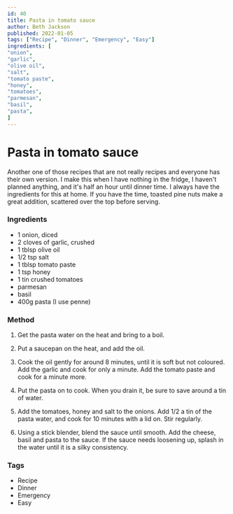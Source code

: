 ```yaml
---
id: 40
title: Pasta in tomato sauce
author: Beth Jackson
published: 2022-01-05
tags: ["Recipe", "Dinner", "Emergency", "Easy"]
ingredients: [
"onion",
"garlic",
"olive oil",
"salt",
"tomato paste",
"honey",
"tomatoes",
"parmesan",
"basil",
"pasta",
]
---
```


# Pasta in tomato sauce

<BlogTextWrapper>

Another one of those recipes that are not really recipes and everyone has their own version. I make this when I have nothing in the fridge, I haven't planned anything, and it's half an hour until dinner time. I always have the ingredients for this at home. If you have the time, toasted pine nuts make a great addition, scattered over the top before serving.

</BlogTextWrapper>

<BlogTextWrapper>

### Ingredients

- 1 onion, diced
- 2 cloves of garlic, crushed
- 1 tblsp olive oil
- 1/2 tsp salt
- 1 tblsp tomato paste
- 1 tsp honey
- 1 tin crushed tomatoes
- parmesan
- basil
- 400g pasta (I use penne)

</BlogTextWrapper>

<BlogTextWrapper>

### Method

1. Get the pasta water on the heat and bring to a boil.

2. Put a saucepan on the heat, and add the oil.

3. Cook the oil gently for around 8 minutes, until it is soft but not coloured. Add the garlic and cook for only a minute. Add the tomato paste and cook for a minute more.

4. Put the pasta on to cook. When you drain it, be sure to save around a tin of water.

5. Add the tomatoes, honey and salt to the onions. Add 1/2 a tin of the pasta water, and cook for 10 minutes with a lid on. Stir regularly.

6. Using a stick blender, blend the sauce until smooth. Add the cheese, basil and pasta to the sauce. If the sauce needs loosening up, splash in the water until it is a silky consistency.

</BlogTextWrapper>

<BlogTextWrapper>

### Tags

- Recipe
- Dinner
- Emergency
- Easy

</BlogTextWrapper>
